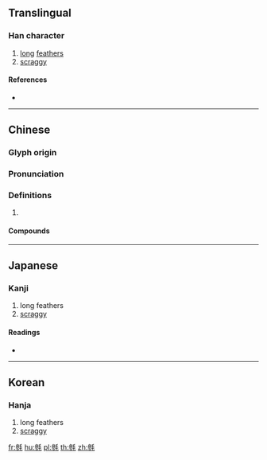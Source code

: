{{also|毵}}
==Translingual==

===Han character===
{{Han char|rn=82|rad=毛|as=11|sn=15|four=22214|canj=IHHQU|ids=⿰參毛}}

# [[long]] [[feather]]s
# [[scraggy]]

====References====
* {{Han ref|kx=0595.370|dkj=16942|dj=0987.150|hdz=32005.130|uh=6BFF|ud=27647|bh=E5F7|bd=58871}}

----

==Chinese==
{{zh-forms|s=毵}}

===Glyph origin===
{{Han etym}}

===Pronunciation===
{{zh-pron
|m=sān
|c=saam1
|mc=y
|oc=y
|ma=
|cat=n,a
}}

===Definitions===
{{zh-hanzi}}

# {{rfdef|lang=zh}}

====Compounds====
{{zh-der|毿毿|㲯毿}}

----

==Japanese==

===Kanji===
{{ja-kanji|grade=|rs=毛11}}

# long feathers
# [[scraggy]]

====Readings====
* {{ja-readings|on=[[さん]] (san)|kun=[[けがながい]] (keganagai)}}

----

==Korean==

===Hanja===
{{ko-hanja|hangeul=삼|eumhun=|rv=sam|mr=sam|y=sam}}

# long feathers
# [[scraggy]]

[[fr:毿]]
[[hu:毿]]
[[pl:毿]]
[[th:毿]]
[[zh:毿]]